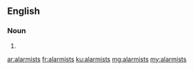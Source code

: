 ==English==

===Noun===
{{head|en|plural}}

# {{plural of|alarmist|lang=en|nocat=1}}

[[ar:alarmists]]
[[fr:alarmists]]
[[ku:alarmists]]
[[mg:alarmists]]
[[my:alarmists]]